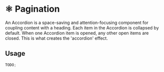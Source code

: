 
<Meta title="Docs/components/Molecules/Pagination" />

# ⚛️ Pagination

An Accordion is a space-saving and attention-focusing component for coupling content with a heading.
Each item in the Accordion is collapsed by default. When one Accordion item is opened, any other open
items are closed. This is what creates the 'accordion' effect.

## Usage

```js
TODO;
```
